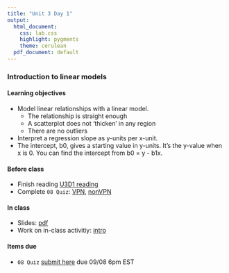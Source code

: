 ```yaml
---
title: "Unit 3 Day 1"
output: 
  html_document:
    css: lab.css
    highlight: pygments
    theme: cerulean
  pdf_document: default
---
```


### Introduction to linear models

#### Learning objectives 
* Model linear relationships with a linear model.
  * The relationship is straight enough
  * A scatterplot does not 'thicken' in any region
  * There are no outliers
* Interpret a regression slope as y-units per x-unit.
* The intercept, b0, gives a starting value in y-units. It’s the y-value when x is 0. You can find the intercept from b0 = y - b1x.

#### Before class
* Finish reading [U3D1 reading](https://piazza.com/class_profile/get_resource/kcqqet0ou724kc/keoqt93hdhc23m)
* Complete `08 Quiz`: [VPN](http://138.110.84.108:3838/sshan/quiz/Unit3/), [nonVPN](http://159.89.233.150:3838/stat140/quiz/Unit3/)

#### In class
* Slides: [pdf](https://sshanshans.github.io/stat140/slides/u3d1.pdf)
* Work on in-class activitiy: [intro](https://sshanshans.github.io/stat140/labs/u3d1/intro)

#### Items due
* `08 Quiz` [submit here](https://moodle.mtholyoke.edu/mod/assign/view.php?id=563883) due 09/08 6pm EST
